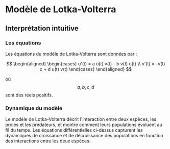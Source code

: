 # Modèle de Lotka-Volterra

## Interprétation intuitive

### Les équations

Les équations du modèle de Lotka-Volterra sont données par :

$$
\begin{aligned}
    \begin{cases}
        u'(t) = a u(t) v(t) - b v(t) u(t) \\
        v'(t) = -v(t) c + d u(t) v(t)
    \end{cases}
\end{aligned}
$$

où 
$$ 
a,b,c,d 
$$ 
sont des réels positifs.


### Dynamique du modèle

Le modèle de Lotka-Volterra décrit l'interaction entre deux espèces, les proies et les prédateurs, et montre comment leurs populations évoluent au fil du temps. Les équations différentielles ci-dessus capturent les dynamiques de croissance et de décroissance des populations en fonction des interactions entre les deux espèces.
